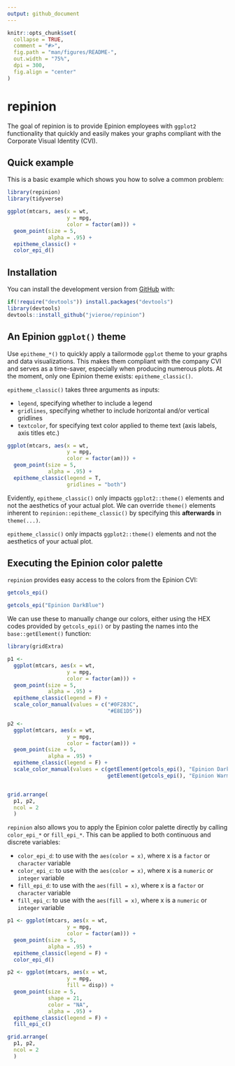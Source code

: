 ```yaml
---
output: github_document
---
```


<!-- README.md is generated from README.Rmd. Please edit that file -->

```r
knitr::opts_chunk$set(
  collapse = TRUE,
  comment = "#>",
  fig.path = "man/figures/README-",
  out.width = "75%",
  dpi = 300,
  fig.align = "center"
)
```

# repinion

<!-- badges: start -->
<!-- badges: end -->

The goal of repinion is to provide Epinion employees with `ggplot2` functionality that quickly and easily makes your graphs compliant with the Corporate Visual Identity (CVI).

## Quick example

This is a basic example which shows you how to solve a common problem:

```r
library(repinion)
library(tidyverse)

ggplot(mtcars, aes(x = wt,
                   y = mpg,
                   color = factor(am))) +
  geom_point(size = 5,
             alpha = .95) +
  epitheme_classic() +
  color_epi_d()

```

## Installation

You can install the development version from [GitHub](https://github.com/) with:

``` r
if(!require("devtools")) install.packages("devtools")
library(devtools)
devtools::install_github("jvieroe/repinion")
```

## An __Epinion__ `ggplot()` theme

Use `epitheme_*()` to quickly apply a tailormode `ggplot` theme to your graphs and data visualizations. This makes them compliant with the company CVI and serves as a time-saver, especially when producing numerous plots. At the moment, only one Epinion theme exists: `epitheme_classic()`.

`epitheme_classic()` takes three arguments as inputs:

* `legend`, specifying whether to include a legend
* `gridlines`, specifying whether to include horizontal and/or vertical gridlines
* `textcolor`, for specifying text color applied to theme text (axis labels, axis titles etc.)

```r
ggplot(mtcars, aes(x = wt,
                   y = mpg,
                   color = factor(am))) +
  geom_point(size = 5,
             alpha = .95) +
  epitheme_classic(legend = T,
                   gridlines = "both")

```

Evidently, `epitheme_classic()` only impacts `ggplot2::theme()` elements and not the aesthetics of your actual plot. We can override `theme()` elements inherent to `repinion::epitheme_classic()` by specifying this __afterwards__ in `theme(...)`.

`epitheme_classic()` only impacts `ggplot2::theme()` elements and not the aesthetics of your actual plot.


## Executing the __Epinion__ color palette 

`repinion` provides easy access to the colors from the Epinion CVI:

```r
getcols_epi()

getcols_epi("Epinion DarkBlue")

```

We can use these to manually change our colors, either using the HEX codes provided by `getcols_epi()` or by pasting the names into the `base::getElement()` function:


```r
library(gridExtra)

p1 <-
  ggplot(mtcars, aes(x = wt,
                   y = mpg,
                   color = factor(am))) +
  geom_point(size = 5,
             alpha = .95) +
  epitheme_classic(legend = F) +
  scale_color_manual(values = c("#0F283C",
                                "#E8E1D5"))

p2 <-
  ggplot(mtcars, aes(x = wt,
                   y = mpg,
                   color = factor(am))) +
  geom_point(size = 5,
             alpha = .95) +
  epitheme_classic(legend = F) +
  scale_color_manual(values = c(getElement(getcols_epi(), "Epinion DarkBlue"),
                                getElement(getcols_epi(), "Epinion WarmSand")))


grid.arrange(
  p1, p2,
  ncol = 2
  )

```

`repinion` also allows you to apply the Epinion color palette directly by calling `color_epi_*` or `fill_epi_*`. This can be applied to both continuous and discrete variables:

* ```color_epi_d```: to use with the ```aes(color = x)```, where x is a ```factor``` or ```character``` variable
* ```color_epi_c```: to use with the ```aes(color = x)```, where x is a ```numeric``` or ```integer``` variable
* ```fill_epi_d```: to use with the ```aes(fill = x)```, where x is a ```factor``` or ```character``` variable
* ```fill_epi_c```: to use with the ```aes(fill = x)```, where x is a ```numeric``` or ```integer``` variable

```r
p1 <- ggplot(mtcars, aes(x = wt,
                   y = mpg,
                   color = factor(am))) +
  geom_point(size = 5,
             alpha = .95) +
  epitheme_classic(legend = F) +
  color_epi_d()

p2 <- ggplot(mtcars, aes(x = wt,
                   y = mpg,
                   fill = disp)) +
  geom_point(size = 5,
             shape = 21,
             color = "NA",
             alpha = .95) +
  epitheme_classic(legend = F) +
  fill_epi_c()

grid.arrange(
  p1, p2,
  ncol = 2
  )


```

